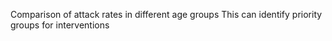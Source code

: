 Comparison of attack rates in different age groups
This can identify priority groups for interventions
